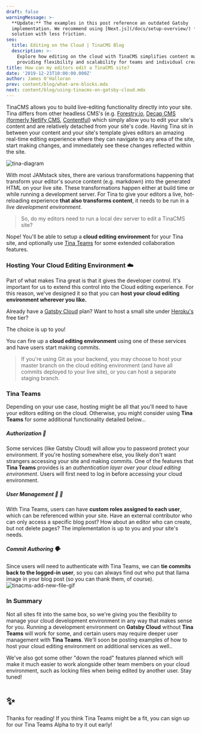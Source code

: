 ```yaml
---
draft: false
warningMessage: >-
  **Update:** The examples in this post reference an outdated Gatsby
  implementation. We recommend using [Next.js](/docs/setup-overview/) for a
  solution with less friction.
seo:
  title: Editing on the Cloud | TinaCMS Blog
  description: >-
    Explore how editing on the cloud with TinaCMS simplifies content management,
    providing flexibility and scalability for teams and individual creators.
title: How can my editors edit a TinaCMS site?
date: '2019-12-23T10:00:00.000Z'
author: James O'Halloran
prev: content/blog/what-are-blocks.mdx
next: content/blog/using-tinacms-on-gatsby-cloud.mdx
---
```


TinaCMS allows you to build live-editing functionality directly into your site. Tina differs from other headless CMS's (e.g. [Forestry.io](https://forestry.io), [Decap CMS (formerly Netlify CMS](https://decapcms.org/docs/intro), [Contentful](https://contentful.com)) which simply allow you to edit your site's content and are relatively detached from your site's code. Having Tina sit in between your content and your site's template gives editors an amazing real-time editing experience where they can navigate to any area of the site, start making changes, and immediately see these changes reflected within the site.

![tina-diagram](/img/how_tina_works_asset.png)

With most JAMstack sites, there are various transformations happening that transform your editor's source content (e.g. markdown) into the generated HTML on your live site. These transformations happen either at build time or while running a development server. For Tina to give your editors a live, hot-reloading experience **that also transforms content**, it needs to be run in a _live development environment_.

> So, do my editors need to run a local dev server to edit a TinaCMS site?

Nope! You'll be able to setup a **cloud editing environment** for your Tina site, and optionally use [Tina Teams](https://tina.io/cms-for-teams/) for some extended collaboration features.

### Hosting Your Cloud Editing Environment ☁️

Part of what makes Tina great is that it gives the developer control. It's important for us to extend this control into the Cloud editing experience. For this reason, we've designed it so that you can **host your cloud editing environment wherever you like.**

Already have a [Gatsby Cloud](https://www.gatsbyjs.com/) plan?
Want to host a small site under [Heroku's](https://www.heroku.com) free tier?

The choice is up to you!

You can fire up a **cloud editing environment** using one of these services and have users start making commits.

> If you're using Git as your backend, you may choose to host your master branch on the cloud editing environment (and have all commits deployed to your live site), or you can host a separate staging branch.

### Tina Teams

Depending on your use case, hosting might be all that you'll need to have your editors editing on the cloud. Otherwise, you might consider using **Tina Teams** for some additional functionality detailed below\...

##### Authorization 👤

Some services (like Gatsby Cloud) will allow you to password protect your environment. If you're hosting somewhere else, you likely don't want strangers accessing your site and making commits. One of the features that **Tina Teams** provides is an _authentication layer over your cloud editing environment_. Users will first need to log in before accessing your cloud environment.

##### User Management 👨 👩

With Tina Teams, users can have **custom roles assigned to each user**, which can be referenced within your site.
Have an external contributor who can only access a specific blog post? How about an editor who can create, but not delete pages? The implementation is up to you and your site's needs.

##### Commit Authoring 🗣️

Since users will need to authenticate with Tina Teams, we can **tie commits back to the logged-in user**, so you can always find out who put that llama image in your blog post (so you can thank them, of course).
![tinacms-add-new-file-gif](/img/rico-replacement.jpg)

### In Summary

Not all sites fit into the same box, so we're giving you the flexibility to manage your cloud development environment in any way that makes sense for you. Running a development environment on **Gatsby Cloud** without **Tina Teams** will work for some, and certain users may require deeper user management with **Tina Teams**. We'll soon be posting examples of how to host your cloud editing environment on additional services as well..

We've also got some other "down the road" features planned which will make it much easier to work alongside other team members on your cloud environment, such as locking files when being edited by another user. Stay tuned!

# ✨

Thanks for reading! If you think Tina Teams might be a fit, you can sign up for our Tina Teams Alpha to try it out early!


